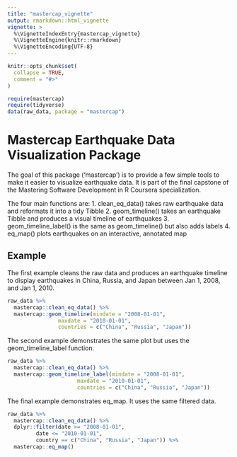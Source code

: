 ```yaml
---
title: "mastercap_vignette"
output: rmarkdown::html_vignette
vignette: >
  %\VignetteIndexEntry{mastercap_vignette}
  %\VignetteEngine{knitr::rmarkdown}
  %\VignetteEncoding{UTF-8}
---
```


```r
knitr::opts_chunk$set(
  collapse = TRUE,
  comment = "#>"
)

require(mastercap)
require(tidyverse)
data(raw_data, package = "mastercap")
```

# Mastercap Earthquake Data Visualization Package

The goal of this package ('mastercap') is to provide a few simple tools to make it easier to visualize earthquake data. It is part of the final capstone of the Mastering Software Development in R Coursera specialization.

The four main functions are:
1. clean_eq_data() takes raw earthquake data and reformats it into a tidy Tibble
2. geom_timeline() takes an earthquake Tibble and produces a visual timeline of earthquakes
3. geom_timeline_label() is the same as geom_timeline() but also adds labels
4. eq_map() plots earthquakes on an interactive, annotated map

## Example

The first example cleans the raw data and produces an earthquake timeline to display earthquakes in China, Russia, and Japan between Jan 1, 2008, and Jan 1, 2010.

```r
raw_data %>%
  mastercap::clean_eq_data() %>%
  mastercap::geom_timeline(mindate = "2008-01-01",
                maxdate = "2010-01-01",
                countries = c("China", "Russia", "Japan"))
```

The second example demonstrates the same plot but uses the geom_timeline_label function.

```r
raw_data %>%
  mastercap::clean_eq_data() %>%
  mastercap::geom_timeline_label(mindate = "2008-01-01",
                      maxdate = "2010-01-01",
                      countries = c("China", "Russia", "Japan"))
```

The final example demonstrates eq_map. It uses the same filtered data.

```r
raw_data %>%
  mastercap::clean_eq_data() %>%
  dplyr::filter(date >= "2008-01-01",
         date <= "2010-01-01",
         country == c("China", "Russia", "Japan")) %>%
  mastercap::eq_map()
```
